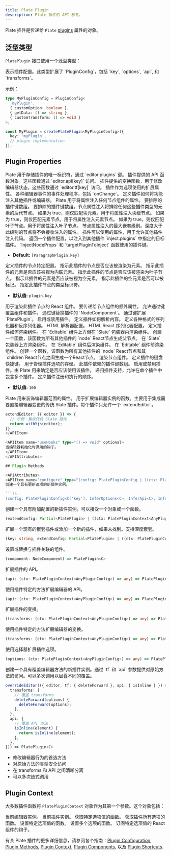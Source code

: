 ```yaml
---
title: Plate Plugin
description: Plate 插件的 API 参考。
---
```


Plate 插件是传递给 `Plate` [plugins](/docs/api/core/plate-components#plugins) 属性的对象。

## 泛型类型

`PlatePlugin` 接口使用一个泛型类型：

<APIAttributes>
<APIItem name="C" type="AnyPluginConfig = PluginConfig">
表示插件配置。此类型扩展了 `PluginConfig`，包括 `key`, `options`, `api`, 和 `transforms`。
</APIItem>
</APIAttributes>

示例：

```typescript
type MyPluginConfig = PluginConfig<
  'myPlugin',
  { customOption: boolean },
  { getData: () => string },
  { customTransform: () => void }
>;

const MyPlugin = createPlatePlugin<MyPluginConfig>({
  key: 'myPlugin',
  // plugin implementation
});
```

## Plugin Properties


<APIAttributes>
<APIItem name="key" type="C['key']" required>
Plate 用于存储插件的唯一标识符，通过 `editor.plugins` 键。
</APIItem>

<APIItem name="api" type="Record<string, Function>">
插件提供的 API 函数对象。这些函数通过 `editor.api[key]` 访问。
</APIItem>

<APIItem name="transforms" type="Record<string, Function>">
插件提供的变换函数，用于修改编辑器状态。这些函数通过 `editor.tf[key]` 访问。
</APIItem>

<APIItem name="options" type="Record<string, any>">
插件作为选项使用的扩展属性。
</APIItem>

<APIItem name="handlers" type="{ onChange?: (editor: PlateEditor) => void } & Record<string, Function>">
各种编辑器事件的事件处理程序，包括 `onChange`。
</APIItem>

<APIItem name="inject" type="object">
定义插件如何将功能注入其他插件或编辑器。

<APISubList>
<APISubListItem parent="inject" name="nodeProps" type="Record<string, any>" optional>
Plate 用于将属性注入任何节点组件的属性。
</APISubListItem>


<APISubListItem parent="inject" name="excludePlugins" type="string[]" optional>
要排除的插件键数组。
</APISubListItem>

<APISubListItem parent="inject" name="excludeBelowPlugins" type="string[]" optional>
要排除的插件键数组。节点属性注入将排除任何这些插件类型的元素的后代节点。
</APISubListItem>
<APISubListItem parent="inject" name="isBlock" type="boolean" optional>
如果为 true，则仅匹配块元素。用于将属性注入块级节点。
</APISubListItem>

<APISubListItem parent="inject" name="isElement" type="boolean" optional>
如果为 true，则仅匹配元素节点。用于将属性注入元素节点。
</APISubListItem>
<APISubListItem parent="inject" name="isLeaf" type="boolean" optional>
如果为 true，则仅匹配叶子节点。用于将属性注入叶子节点。
</APISubListItem>
<APISubListItem parent="inject" name="maxLevel" type="number" optional>
节点属性注入的最大嵌套级别。深度大于此级别的节点将不会接收注入的属性。
</APISubListItem>
<APISubListItem parent="inject" name="plugins" type="Record<string, Partial<PlatePlugin>>" optional>
插件可以使用的属性，用于允许其他插件注入代码。
</APISubListItem>
<APISubListItem parent="inject" name="targetPluginToInject" type="function" optional>
返回一个插件配置，以注入到其他插件 `inject.plugins` 中指定的目标插件。
</APISubListItem>
<APISubListItem parent="inject" name="targetPlugins" type="string[]" optional>
`InjectNodeProps` 和 `targetPluginToInject` 函数使用的插件键。

- **Default:** `[ParagraphPlugin.key]`
</APISubListItem>
</APISubList>
</APIItem>

<APIItem name="node" type="object">
定义插件的节点特定配置。

<APISubList>
<APISubListItem parent="node" name="isElement" type="boolean" optional>
指示此插件的节点是否应该被渲染为元素。
</APISubListItem>
<APISubListItem parent="node" name="isInline" type="boolean" optional>
指示此插件的元素是否应该被视为内联元素。
</APISubListItem>
<APISubListItem parent="node" name="isLeaf" type="boolean" optional>
指示此插件的节点是否应该被渲染为叶子节点。
</APISubListItem>
<APISubListItem parent="node" name="isVoid" type="boolean" optional>
指示此插件的元素是否应该被视为空元素。
</APISubListItem>
<APISubListItem parent="node" name="isMarkableVoid" type="boolean" optional>
指示此插件的空元素是否可以被标记。
</APISubListItem>
<APISubListItem parent="node" name="type" type="string" optional>
指定此插件节点的类型标识符。

- **默认值:** `plugin.key`
</APISubListItem>
<APISubListItem parent="node" name="component" type="NodeComponent | null" optional>
用于渲染此插件节点的 React 组件。
</APISubListItem>
<APISubListItem parent="node" name="props" type="NodeProps<WithAnyKey<C>>" optional>
要传递给节点组件的额外属性。
</APISubListItem>
</APISubList>
</APIItem>

<APIItem name="override" type="object">
允许通过键覆盖组件和插件。

<APISubList>
<APISubListItem parent="override" name="components" type="Record<string, NodeComponent>" optional>
通过键替换插件的 `NodeComponent`。
</APISubListItem>
<APISubListItem parent="override" name="plugins" type="Record<string, Partial<EditorPlatePlugin<AnyPluginConfig>>>" optional>
通过键扩展 `PlatePlugin`。
</APISubListItem>
<APISubListItem parent="override" name="enabled" type="Partial<Record<string, boolean>>" optional>
启用或禁用插件。
</APISubListItem>
</APISubList>
</APIItem>

<APIItem name="parser" type="Nullable<Parser<WithAnyKey<C>>>">
定义插件如何解析内容。
</APIItem>

<APIItem name="parsers" type="object">
定义各种格式的序列化器和反序列化器。

<APISubList>
<APISubListItem parent="parsers" name="html" type="Nullable<{ deserializer?: HtmlDeserializer<WithAnyKey<C>>; serializer?: HtmlSerializer<WithAnyKey<C>> }>" optional>
HTML 解析器配置。
</APISubListItem>
<APISubListItem parent="parsers" name="htmlReact" type="Nullable<{ serializer?: HtmlReactSerializer<WithAnyKey<C>> }>" optional>
HTML React 序列化器配置。
</APISubListItem>
</APISubList>
</APIItem>

<APIItem name="render" type="object">
定义插件如何渲染组件。

<APISubList>
<APISubListItem parent="render" name="aboveEditable" type="Component" optional>
在 `Editable` 组件上方但在 `Slate` 包装器内渲染组件。
</APISubListItem>
<APISubListItem parent="render" name="aboveNodes" type="RenderNodeWrapper<WithAnyKey<C>>" optional>
创建一个函数，该函数为所有其他插件的 `node` React节点生成父节点。
</APISubListItem>
<APISubListItem parent="render" name="aboveSlate" type="React.FC<{ children: React.ReactNode }>" optional>
在 `Slate` 包装器上方渲染组件。
</APISubListItem>
<APISubListItem parent="render" name="afterEditable" type="EditableSiblingComponent" optional>
在 `Editable` 组件后渲染组件。
</APISubListItem>
<APISubListItem parent="render" name="beforeEditable" type="EditableSiblingComponent" optional>
在 `Editable` 组件前渲染组件。
</APISubListItem>
<APISubListItem parent="render" name="belowNodes" type="RenderNodeWrapper<WithAnyKey<C>>" optional>
创建一个函数，该函数为所有其他插件的 `node` React节点和其`children`React节点之间生成一个React节点。
</APISubListItem>
<APISubListItem parent="render" name="node" type="NodeComponent" optional>
渲染节点组件。
</APISubListItem>
</APISubList>
</APIItem>

<APIItem name="shortcuts" type="Shortcuts">
定义插件的键盘快捷键。
</APIItem>

<APIItem name="useOptionsStore" type="StoreApi<C['key'], C['options']>">
用于管理插件选项的存储。
</APIItem>

<APIItem name="dependencies" type="string[]">
此插件依赖的插件键数组。
</APIItem>

<APIItem name="enabled" type="boolean" optional>
启用或禁用插件。由 Plate 用来确定是否应该使用该插件。
</APIItem>

<APIItem name="plugins" type="any[]">
递归插件支持，允许在单个插件中包含多个插件。
</APIItem>

<APIItem name="priority" type="number">
定义插件注册和执行的顺序。

- **默认值:** `100`
</APIItem>

<APIItem name="decorate" type="Decorate<WithAnyKey<C>>" optional>
Plate 用来装饰编辑器范围的属性。
</APIItem>

<APIItem name="extendEditor" type="ExtendEditor<WithAnyKey<C>>" optional>
用于扩展编辑器实例的函数。主要用于集成需要直接编辑器变更的传统 Slate 插件。每个插件只允许一个 `extendEditor`。

```ts
extendEditor: ({ editor }) => {
  // 示例：集成传统 Slate 插件
  return withYjs(editor);
}}
</APIItem>

<APIItem name="useHooks" type="() => void" optional>
当编辑器初始化时调用的钩子。
</APIItem>
</APIAttributes>

## Plugin Methods

<APIAttributes>
<APIItem name="configure" type="(config: PlatePluginConfig | ((ctx: PlatePluginContext) => PlatePluginConfig)) => PlatePlugin">
创建一个具有更新选项的新插件实例。

```ts
(config: PlatePluginConfig<C['key'], InferOptions<C>, InferApi<C>, InferTransforms<C>> | ((ctx: PlatePluginContext<C>) => PlatePluginConfig<C['key'], InferOptions<C>, InferApi<C>, InferTransforms<C>>)) => PlatePlugin<C>
```
</APIItem>

<APIItem name="extend" type="(config: Partial<PlatePlugin> | ((ctx: PlatePluginContext) => Partial<PlatePlugin>)) => PlatePlugin">
创建一个具有附加配置的新插件实例。可以接受一个对象或一个函数。

```ts
(extendConfig: Partial<PlatePlugin> | ((ctx: PlatePluginContext<AnyPluginConfig>) => Partial<PlatePlugin>)) => PlatePlugin
```
</APIItem>
<APIItem name="extendPlugin" type="(key: string, config: Partial<PlatePlugin> | ((ctx: PlatePluginContext) => Partial<PlatePlugin>)) => PlatePlugin">
扩展一个现有的嵌套插件或添加一个新的插件，如果未找到。支持深度嵌套。

```ts
(key: string, extendConfig: Partial<PlatePlugin> | ((ctx: PlatePluginContext<AnyPluginConfig>) => Partial<PlatePlugin>)) => PlatePlugin
```
</APIItem>

<APIItem name="withComponent" type="function">
设置或替换与插件关联的组件。

```ts
(component: NodeComponent) => PlatePlugin<C>
```
</APIItem>

<APIItem name="extendApi" type="(api: (ctx: PlatePluginContext) => Record<string, Function>) => PlatePlugin">
扩展插件的 API。

```ts
(api: (ctx: PlatePluginContext<AnyPluginConfig>) => any) => PlatePlugin<C>
```
</APIItem>

<APIItem name="extendEditorApi" type="(api: (ctx: PlatePluginContext) => Record<string, Function>) => PlatePlugin">
使用插件特定的方法扩展编辑器的 API。

```ts
(api: (ctx: PlatePluginContext<AnyPluginConfig>) => any) => PlatePlugin<C>
```
</APIItem>

<APIItem name="extendTransforms" type="(transforms: (ctx: PlatePluginContext) => Record<string, Function>) => PlatePlugin">
扩展插件的变换。

```ts
(transforms: (ctx: PlatePluginContext<AnyPluginConfig>) => any) => PlatePlugin<C>
```
</APIItem>

<APIItem name="extendEditorTransforms" type="(transforms: (ctx: PlatePluginContext) => Record<string, Function>) => PlatePlugin">
使用插件特定的方法扩展编辑器的变换。

```ts
(transforms: (ctx: PlatePluginContext<AnyPluginConfig>) => any) => PlatePlugin<C>
```
</APIItem>

<APIItem name="extendOptions" type="(options: (ctx: PlatePluginContext) => Record<string, any>) => PlatePlugin">
使用选择器扩展插件选项。

```ts
(options: (ctx: PlatePluginContext<AnyPluginConfig>) => any) => PlatePlugin<C>
```
</APIItem>

<APIItem name="overrideEditor" type="function">
创建一个具有覆盖编辑器方法的新插件实例。通过 `tf` 和 `api` 参数提供对原始方法的访问。可以多次调用以层叠不同的覆盖。

```ts
overrideEditor(({ editor, tf: { deleteForward }, api: { isInline } }) => ({
  transforms: {
    // 覆盖 transforms
    deleteForward(options) {
      deleteForward(options);
    },
  },
  api: {
    // 覆盖 API 方法
    isInline(element) {
      return isInline(element);
    },
  },
})) => PlatePlugin<C>
```

- 修改编辑器行为的首选方法
- 对原始方法的类型安全访问
- 在 transforms 和 API 之间清晰分离
- 可以多次链式调用
</APIItem>
</APIAttributes>

## Plugin Context

大多数插件函数将 `PlatePluginContext` 对象作为其第一个参数。这个对象包括：

<APIAttributes>
<APIItem name="editor" type="PlateEditor">
当前编辑器实例。
</APIItem>
<APIItem name="plugin" type="EditorPlatePlugin<C>">
当前插件实例。
</APIItem>
<APIItem name="getOption" type="function">
获取特定选项值的函数。
</APIItem>
<APIItem name="getOptions" type="function">
获取插件所有选项的函数。
</APIItem>
<APIItem name="setOption" type="function">
设置特定选项值的函数。
</APIItem>
<APIItem name="setOptions" type="function">
设置多个选项的函数。
</APIItem>
<APIItem name="useOption" type="function">
订阅特定选项值的 React 组件的钩子。
</APIItem>
</APIAttributes>

有关 Plate 插件的更多详细信息，请参阅各个指南：[Plugin Configuration](/docs/plugin), [Plugin Methods](/docs/plugin-methods), [Plugin Context](/docs/plugin-context), [Plugin Components](/docs/plugin-components), 以及 [Plugin Shortcuts](/docs/plugin-shortcuts).
